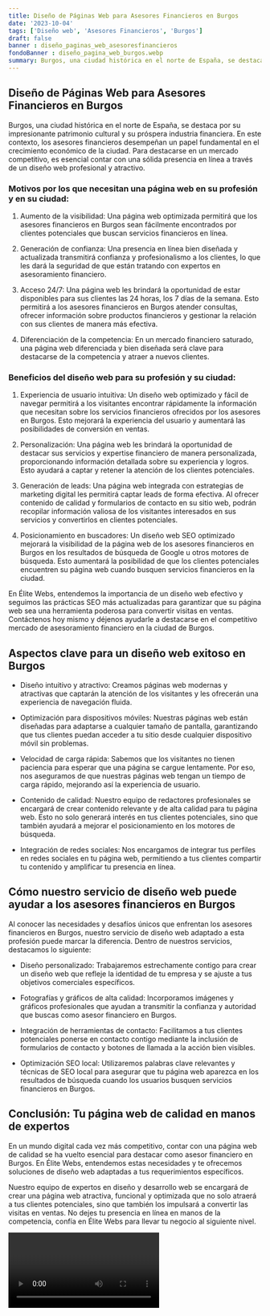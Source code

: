 ```yaml
---
title: Diseño de Páginas Web para Asesores Financieros en Burgos
date: '2023-10-04'
tags: ['Diseño web', 'Asesores Financieros', 'Burgos']
draft: false
banner : diseño_paginas_web_asesoresfinancieros
fondoBanner : diseño_pagina_web_burgos.webp
summary: Burgos, una ciudad histórica en el norte de España, se destaca por su impresionante patrimonio cultural y su próspera industria financiera. En este contexto, los asesores financieros desempeñan un papel fundamental en el crecimiento económico de la ciudad. Para destacarse en un mercado competitivo, es esencial contar con una sólida presencia en línea a través de un diseño web profesional y atractivo.
---
```


## Diseño de Páginas Web para Asesores Financieros en Burgos

Burgos, una ciudad histórica en el norte de España, se destaca por su impresionante patrimonio cultural y su próspera industria financiera. En este contexto, los asesores financieros desempeñan un papel fundamental en el crecimiento económico de la ciudad. Para destacarse en un mercado competitivo, es esencial contar con una sólida presencia en línea a través de un diseño web profesional y atractivo.

### Motivos por los que necesitan una página web en su profesión y en su ciudad:

1. Aumento de la visibilidad: Una página web optimizada permitirá que los asesores financieros en Burgos sean fácilmente encontrados por clientes potenciales que buscan servicios financieros en línea.

2. Generación de confianza: Una presencia en línea bien diseñada y actualizada transmitirá confianza y profesionalismo a los clientes, lo que les dará la seguridad de que están tratando con expertos en asesoramiento financiero.

3. Acceso 24/7: Una página web les brindará la oportunidad de estar disponibles para sus clientes las 24 horas, los 7 días de la semana. Esto permitirá a los asesores financieros en Burgos atender consultas, ofrecer información sobre productos financieros y gestionar la relación con sus clientes de manera más efectiva.

4. Diferenciación de la competencia: En un mercado financiero saturado, una página web diferenciada y bien diseñada será clave para destacarse de la competencia y atraer a nuevos clientes.

### Beneficios del diseño web para su profesión y su ciudad:

1. Experiencia de usuario intuitiva: Un diseño web optimizado y fácil de navegar permitirá a los visitantes encontrar rápidamente la información que necesitan sobre los servicios financieros ofrecidos por los asesores en Burgos. Esto mejorará la experiencia del usuario y aumentará las posibilidades de conversión en ventas.

2. Personalización: Una página web les brindará la oportunidad de destacar sus servicios y expertise financiero de manera personalizada, proporcionando información detallada sobre su experiencia y logros. Esto ayudará a captar y retener la atención de los clientes potenciales.

3. Generación de leads: Una página web integrada con estrategias de marketing digital les permitirá captar leads de forma efectiva. Al ofrecer contenido de calidad y formularios de contacto en su sitio web, podrán recopilar información valiosa de los visitantes interesados en sus servicios y convertirlos en clientes potenciales.

4. Posicionamiento en buscadores: Un diseño web SEO optimizado mejorará la visibilidad de la página web de los asesores financieros en Burgos en los resultados de búsqueda de Google u otros motores de búsqueda. Esto aumentará la posibilidad de que los clientes potenciales encuentren su página web cuando busquen servicios financieros en la ciudad.

En Élite Webs, entendemos la importancia de un diseño web efectivo y seguimos las prácticas SEO más actualizadas para garantizar que su página web sea una herramienta poderosa para convertir visitas en ventas. Contáctenos hoy mismo y déjenos ayudarle a destacarse en el competitivo mercado de asesoramiento financiero en la ciudad de Burgos.

<GifSeo />

<Cta />

## Aspectos clave para un diseño web exitoso en Burgos

- Diseño intuitivo y atractivo: Creamos páginas web modernas y atractivas que captarán la atención de los visitantes y les ofrecerán una experiencia de navegación fluida.

- Optimización para dispositivos móviles: Nuestras páginas web están diseñadas para adaptarse a cualquier tamaño de pantalla, garantizando que tus clientes puedan acceder a tu sitio desde cualquier dispositivo móvil sin problemas.

- Velocidad de carga rápida: Sabemos que los visitantes no tienen paciencia para esperar que una página se cargue lentamente. Por eso, nos aseguramos de que nuestras páginas web tengan un tiempo de carga rápido, mejorando así la experiencia de usuario.

- Contenido de calidad: Nuestro equipo de redactores profesionales se encargará de crear contenido relevante y de alta calidad para tu página web. Esto no solo generará interés en tus clientes potenciales, sino que también ayudará a mejorar el posicionamiento en los motores de búsqueda.

- Integración de redes sociales: Nos encargamos de integrar tus perfiles en redes sociales en tu página web, permitiendo a tus clientes compartir tu contenido y amplificar tu presencia en línea.

## Cómo nuestro servicio de diseño web puede ayudar a los asesores financieros en Burgos

Al conocer las necesidades y desafíos únicos que enfrentan los asesores financieros en Burgos, nuestro servicio de diseño web adaptado a esta profesión puede marcar la diferencia. Dentro de nuestros servicios, destacamos lo siguiente:

- Diseño personalizado: Trabajaremos estrechamente contigo para crear un diseño web que refleje la identidad de tu empresa y se ajuste a tus objetivos comerciales específicos.

- Fotografías y gráficos de alta calidad: Incorporamos imágenes y gráficos profesionales que ayudan a transmitir la confianza y autoridad que buscas como asesor financiero en Burgos.

- Integración de herramientas de contacto: Facilitamos a tus clientes potenciales ponerse en contacto contigo mediante la inclusión de formularios de contacto y botones de llamada a la acción bien visibles.

- Optimización SEO local: Utilizaremos palabras clave relevantes y técnicas de SEO local para asegurar que tu página web aparezca en los resultados de búsqueda cuando los usuarios busquen servicios financieros en Burgos.

## Conclusión: Tu página web de calidad en manos de expertos

En un mundo digital cada vez más competitivo, contar con una página web de calidad se ha vuelto esencial para destacar como asesor financiero en Burgos. En Élite Webs, entendemos estas necesidades y te ofrecemos soluciones de diseño web adaptadas a tus requerimientos específicos.

Nuestro equipo de expertos en diseño y desarrollo web se encargará de crear una página web atractiva, funcional y optimizada que no solo atraerá a tus clientes potenciales, sino que también los impulsará a convertir las visitas en ventas. No dejes tu presencia en línea en manos de la competencia, confía en Élite Webs para llevar tu negocio al siguiente nivel.

<Video />

<CtaBot job='Asesores Financieros' city='Burgos'/>

<Gmaps query='Burgos+españa+maps' />